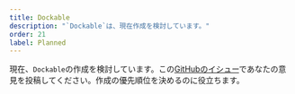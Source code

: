 ```yaml
---
title: Dockable
description: "`Dockable`は、現在作成を検討しています。"
order: 21
label: Planned
---
```


現在、`Dockable`の作成を検討しています。この[GitHubのイシュー](https://github.com/yamada-ui/yamada-ui/issues/989)であなたの意見を投稿してください。作成の優先順位を決めるのに役立ちます。
